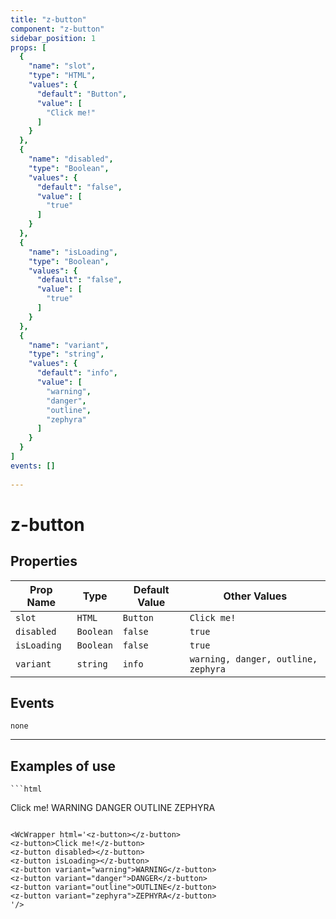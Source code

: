 ```yaml
--- 
title: "z-button"
component: "z-button"
sidebar_position: 1
props: [
  {
    "name": "slot",
    "type": "HTML",
    "values": {
      "default": "Button",
      "value": [
        "Click me!"
      ]
    }
  },
  {
    "name": "disabled",
    "type": "Boolean",
    "values": {
      "default": "false",
      "value": [
        "true"
      ]
    }
  },
  {
    "name": "isLoading",
    "type": "Boolean",
    "values": {
      "default": "false",
      "value": [
        "true"
      ]
    }
  },
  {
    "name": "variant",
    "type": "string",
    "values": {
      "default": "info",
      "value": [
        "warning",
        "danger",
        "outline",
        "zephyra"
      ]
    }
  }
]
events: []
 
--- 
```


# z-button



## Properties

| Prop Name   | Type   | Default Value  | Other Values                    |
|-------------|--------|----------------|---------------------------------|
| `slot` | `HTML` | `Button` | `Click me!` |
| `disabled` | `Boolean` | `false` | `true` |
| `isLoading` | `Boolean` | `false` | `true` |
| `variant` | `string` | `info` | `warning, danger, outline, zephyra` |

## Events
`none`


--- 

## Examples of use



    ```html
<z-button></z-button>
<z-button>Click me!</z-button>
<z-button disabled></z-button>
<z-button isLoading></z-button>
<z-button variant="warning">WARNING</z-button>
<z-button variant="danger">DANGER</z-button>
<z-button variant="outline">OUTLINE</z-button>
<z-button variant="zephyra">ZEPHYRA</z-button>

```

<WcWrapper html='<z-button></z-button>
<z-button>Click me!</z-button>
<z-button disabled></z-button>
<z-button isLoading></z-button>
<z-button variant="warning">WARNING</z-button>
<z-button variant="danger">DANGER</z-button>
<z-button variant="outline">OUTLINE</z-button>
<z-button variant="zephyra">ZEPHYRA</z-button>
'/>
  

